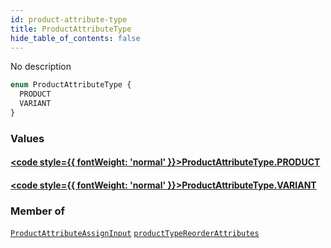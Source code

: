 ```yaml
---
id: product-attribute-type
title: ProductAttributeType
hide_table_of_contents: false
---
```








No description

```graphql
enum ProductAttributeType {
  PRODUCT
  VARIANT
}
```


### Values

#### [<code style={{ fontWeight: 'normal' }}>ProductAttributeType.<b>PRODUCT</b></code>](#) 
> 
> 

#### [<code style={{ fontWeight: 'normal' }}>ProductAttributeType.<b>VARIANT</b></code>](#) 
> 
> 



### Member of

[`ProductAttributeAssignInput`](../../../developer/api-reference/inputs/product-attribute-assign-input)  <Badge class="secondary" text="input"/><Bullet />[`productTypeReorderAttributes`](../../../developer/api-reference/mutations/product-type-reorder-attributes)  <Badge class="secondary" text="mutation"/>



